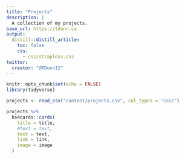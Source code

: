 ```yaml
---
title: "Projects"
description: |
  A collection of my projects.
base_url: https://tdunn.ca
output:
  distill::distill_article:
    toc: false
    css:
      - css/strapless.css
twitter:
  creator: "@TDunn12"
---
```


```r
knitr::opts_chunk$set(echo = FALSE)
library(tidyverse)

projects <- read_csv("content/projects.csv", col_types = "cccc")
```


```r
projects %>%
  bs4cards::cards(
    title = title,
    #text = text,
    text = text,
    link = link,
    image = image
  )
```



